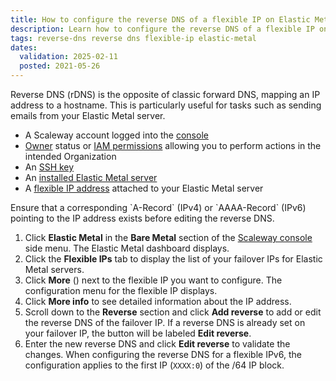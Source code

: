 ```yaml
---
title: How to configure the reverse DNS of a flexible IP on Elastic Metal servers
description: Learn how to configure the reverse DNS of a flexible IP on Scaleway Elastic Metal servers.
tags: reverse-dns reverse dns flexible-ip elastic-metal
dates:
  validation: 2025-02-11
  posted: 2021-05-26
---
```



Reverse DNS (rDNS) is the opposite of classic forward DNS, mapping an IP address to a hostname. This is particularly useful for tasks such as sending emails from your Elastic Metal server.

<Requirements />

- A Scaleway account logged into the [console](https://console.scaleway.com)
- [Owner](/iam/concepts/#owner) status or [IAM permissions](/iam/concepts/#permission) allowing you to perform actions in the intended Organization
- An [SSH key](/organizations-and-projects/how-to/create-ssh-key/)
- An [installed Elastic Metal server](/elastic-metal/quickstart/#how-to-create-an-elastic-metal-server)
- A [flexible IP address](/elastic-metal/how-to/attach-detach-flexible-ip/) attached to your Elastic Metal server

<Message type="important">
  Ensure that a corresponding `A-Record` (IPv4) or `AAAA-Record` (IPv6) pointing to the IP address exists before editing the reverse DNS.
</Message>

1. Click **Elastic Metal** in the **Bare Metal** section of the [Scaleway console](https://console.scaleway.com) side menu. The Elastic Metal dashboard displays.
2. Click the **Flexible IPs** tab to display the list of your failover IPs for Elastic Metal servers.
3. Click **More** (<Icon name="more" />) next to the flexible IP you want to configure. The configuration menu for the flexible IP displays.
4. Click **More info** to see detailed information about the IP address.
5. Scroll down to the **Reverse** section and click **Add reverse** to add or edit the reverse DNS of the failover IP.
   <Message type="note">
      If a reverse DNS is already set on your failover IP, the button will be labeled **Edit reverse**.
   </Message>
6. Enter the new reverse DNS and click **Edit reverse** to validate the changes.
   <Message type="important">
      When configuring the reverse DNS for a flexible IPv6, the configuration applies to the first IP (`XXXX:0`) of the /64 IP block.
   </Message>
